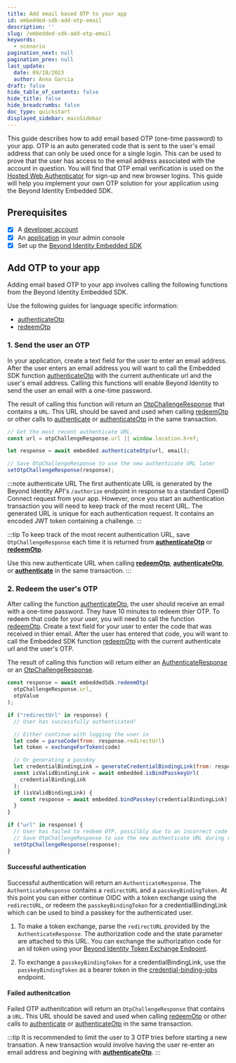 ```yaml
---
title: Add email based OTP to your app
id: embedded-sdk-add-otp-email
description: ''
slug: /embedded-sdk-add-otp-email
keywords:
  - scenario
pagination_next: null
pagination_prev: null
last_update:
  date: 09/18/2023
  author: Anna Garcia
draft: false
hide_table_of_contents: false
hide_title: false
hide_breadcrumbs: false
doc_type: quickstart
displayed_sidebar: mainSidebar
---
```



This guide describes how to add email based OTP (one-time password) to your app. OTP is an auto generated code that is sent to the user's email address that can only be used once for a single login. This can be used to prove that the user has access to the email address associated with the account in question. You will find that OTP email verification is used on the [Hosted Web Authenticator](/docs/next/authentication#hosted-web) for sign-up and new browser logins. This guide will help you implement your own OTP solution for your application using the Beyond Identity Embedded SDK.

## Prerequisites

- [x] A [developer account](https://www.beyondidentity.com/developers)
- [x] An [application](add-an-application) in your admin console
- [x] Set up the [Beyond Identity Embedded SDK](sdk-setup)

## Add OTP to your app

Adding email based OTP to your app involves calling the following functions from the Beyond Identity Embedded SDK.

Use the following guides for language specific information:

- [authenticateOtp](/docs/next/embedded-reference-authenticateOtp)
- [redeemOtp](/docs/next/embedded-reference-redeemOtp)

### 1. Send the user an OTP

In your application, create a text field for the user to enter an email address. After the user enters an email address you will want to call the Embedded SDK function [authenticateOtp](/docs/next/embedded-reference-authenticateOtp) with the current authenticate url and the user's email address. Calling this functions will enable Beyond Identity to send the user an email with a one-time password.

The result of calling this function will return an [OtpChallengeResponse](/docs/next/embedded-reference-authenticateOtp#returns) that contains a `URL`. This URL should be saved and used when calling [redeemOtp](/docs/next/embedded-reference-redeemOtp) or other calls to [authenticate](/docs/next/embedded-reference-authenticate) or [authenticateOtp](/docs/next/embedded-reference-authenticateOtp) in the same transaction.

```javascript
// Get the most recent authenticate URL.
const url = otpChallengeResponse.url || window.location.href;

let response = await embedded.authenticateOtp(url, email);

// Save OtpChallengeResponse to use the new authenticate URL later
setOtpChallengeResponse(response);
```

:::note authenticate URL
The first authenticate URL is generated by the Beyond Identity API's `/authorize` endpoint in response to a standard OpenID Connect request from your app. However, once you start an authentication transaction you will need to keep track of the most recent URL. The generated URL is unique for each authentication request. It contains an encoded JWT token containing a challenge.
:::

:::tip
To keep track of the most recent authentication URL, save `OtpChallengeResponse` each time it is returned from **[authenticateOtp](/docs/next/embedded-reference-authenticateOtp)** or **[redeemOtp](/docs/next/embedded-reference-redeemOtp)**.

Use this new authenticate URL when calling **[redeemOtp](/docs/next/embedded-reference-redeemOtp)**, **[authenticateOtp](/docs/next/embedded-reference-authenticateOtp)**, or **[authenticate](/docs/next/embedded-reference-authenticate)** in the same transaction.
:::

### 2. Redeem the user's OTP

After calling the function [authenticateOtp](/docs/next/embedded-reference-authenticateOtp), the user should receive an email with a one-time password. They have 10 minutes to redeem thier OTP. To redeem that code for your user, you will need to call the function [redeemOtp](/docs/next/embedded-reference-redeemOtp). Create a text field for your user to enter the code that was received in thier email. After the user has entered that code, you will want to call the Embedded SDK function [redeemOtp](/docs/next/embedded-reference-redeemOtp) with the current authenticate url and the user's OTP.

The result of calling this function will return either an [AuthenticateResponse](/docs/next/embedded-reference-redeemOtp#returns) or an [OtpChallengeResponse](/docs/next/embedded-reference-redeemOtp#returns).

```javascript
const response = await embeddedSdk.redeemOtp(
  otpChallengeResponse.url,
  otpValue
);

if ("redirectUrl" in response) {
  // User has successfully authenticated!

  // Either continue with logging the user in
  let code = parseCode(from: response.redirectUrl)
  let token = exchangeForToken(code)

  // Or generating a passkey
  let credentialBindingLink = generateCredentialBindingLink(from: response.passkeyBindingToken)
  const isValidBindingLink = await embedded.isBindPasskeyUrl(
    credentialBindingLink
  );
  if (isValidBindingLink) {
    const response = await embedded.bindPasskey(credentialBindingLink);
  }
}

if ("url" in response) {
  // User has failed to redeem OTP, possilbly due to an incorrect code entry
  // Save OtpChallengeResponse to use the new authenticate URL during retry.
  setOtpChallengeResponse(response);
}
```

#### Successful authentication

Successful authentication will return an `AuthenticateResponse`. The `AuthenticateResponse` contains a `redirectURL` and a `passkeyBindingToken`. At this point you can either continue OIDC with a token exchange using the `redirectURL`, or redeem the `passkeyBindingToken` for a credentialBindingLink which can be used to bind a passkey for the authenticated user.

1. To make a token exchange, parse the `redirectURL` provided by the `AuthenticateResponse`. The authorization code and the state parameter are attached to this URL. You can exchange the authorization code for an id token using your [Beyond Identity Token Exchange Endpoint](/docs/next/embedded-sdk-add-authentication?token-auth-method=client_secret_basic#call-the-token-endpoint-for-token-exchange).

2. To exchange a `passkeyBindingToken` for a credentialBindingLink, use the `passkeyBindingToken` as a bearer token in the [credential-binding-jobs](https://developer.beyondidentity.com/api/v1#tag/Credential-Binding-Jobs) endpoint.

<MultiLanguageCodeBlock
  curl='curl "https://auth-$(REGION).beyondidentity.com/v1/tenants/$(TENANT_ID)/realms/$(REALM_ID)/applications/$(APPLICATION_ID)/credential-binding-jobs" \
  -X POST \
  -H "Authorization: Bearer $(passkeyBindingToken)"'
  title="/credential-binding-jobs"
/>

#### Failed authenitcation

Failed OTP authenitcation will return an `OtpChallengeResponse` that contains a `URL`. This URL should be saved and used when calling [redeemOtp](/docs/next/embedded-reference-redeemOtp) or other calls to [authenticate](/docs/next/embedded-reference-authenticate) or [authenticateOtp](/docs/next/embedded-reference-authenticateOtp) in the same transaction.

:::tip
It is recommended to limit the user to 3 OTP tries before starting a new transation. A new transaction would involve having the user re-enter an email address and begining with **[authenticateOtp](/docs/next/embedded-reference-authenticateOtp)**.
:::
